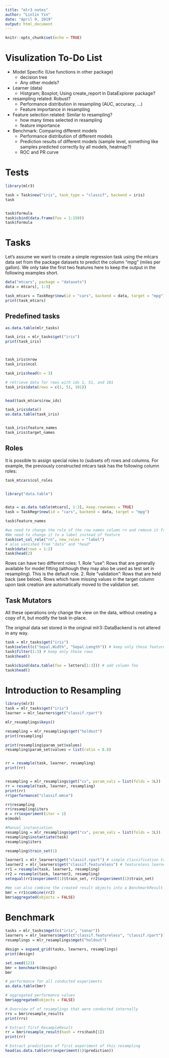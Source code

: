 ---
title: "mlr3 notes"
author: "Linlin Yin"
date: "April 9, 2019"
output: html_document
---

```{r setup, include=FALSE}
knitr::opts_chunk$set(echo = TRUE)
```


# Visulization To-Do List
* Model Specific (Use functions in other package)
    * decision tree
    * Any other models?
* Learner (data)
    * Histgram; Boxplot; Using create_report in DataExplorer package?
* resampling related: Robust?
    * Performance distribution in resampling (AUC, accuracy, ...)
    * Feature importance in resampling
* Feature selection related: Similar to resampling?
    * how many times selected in resampling
    * feature importance
* Benchmark: Comparing different models
    * Performance distribution of different models
    * Prediction results of different models (sample level, something like samples predicted correctly by all models, heatmap?)
    * ROC and PR curve


# Tests


```{r}
library(mlr3)
```


```{r}
task = Task$new("iris", task_type = "classif", backend = iris)
task


task$formula
task$cbind(data.frame(foo = 1:150))
task$formula
```


# Tasks

Let’s assume we want to create a simple regression task using the mtcars data set from the package datasets to predict the column "mpg" (miles per gallon). We only take the first two features here to keep the output in the following examples short.


```{r}
data("mtcars", package = "datasets")
data = mtcars[, 1:3]

task_mtcars = TaskRegr$new(id = "cars", backend = data, target = "mpg")
print(task_mtcars)

```


## Predefined tasks

```{r}

as.data.table(mlr_tasks)

task_iris = mlr_tasks$get("iris")
print(task_iris)



task_iris$nrow
task_iris$ncol

task_iris$head(n = 3)

# retrieve data for rows with ids 1, 51, and 101
task_iris$data(rows = c(1, 51, 101))


head(task_mtcars$row_ids)

task_iris$data()
as.data.table(task_iris)


task_iris$feature_names
task_iris$target_names

```


## Roles
It is possible to assign special roles to (subsets of) rows and columns.
For example, the previously constructed mtcars task has the following column roles:

```{r}
task_mtcars$col_roles


library("data.table")


data = as.data.table(mtcars[, 1:3], keep.rownames = TRUE)
task = TaskRegr$new(id = "cars", backend = data, target = "mpg")

task$feature_names

#we need to change the role of the row names column rn and remove it from the set of active features. As this is a unique string column, most machine learning algorithms will have problems to process this feature.
#We need to change it to a label instead of feature
task$set_col_role("rn", new_roles = "label")
# also vanished from "data" and "head"
task$data(rows = 1:2)
task$head(2)
```
Rows can have two different roles:
1. Role "use": Rows that are generally available for model fitting (although they may also be used as test set in resampling). This is the default role.
2. Role "validation": Rows that are held back (see below). Rows which have missing values in the target column upon task creation are automatically moved to the validation set.

## Task Mutators
All these operations only change the view on the data, without creating a copy of it, but modify the task in-place.

The original data set stored in the original mlr3::DataBackend is not altered in any way.

```{r}
task = mlr_tasks$get("iris")
task$select(c("Sepal.Width", "Sepal.Length")) # keep only these features
task$filter(1:3) # keep only these rows
task$head()

task$cbind(data.table(foo = letters[1:3])) # add column foo
task$head()

```


# Introduction to Resampling
```{r}
library(mlr3)
task = mlr_tasks$get("iris")
learner = mlr_learners$get("classif.rpart")

mlr_resamplings$keys()

resampling = mlr_resamplings$get("holdout")
print(resampling)

print(resampling$param_set$values)
resampling$param_set$values = list(ratio = 0.8)


rr = resample(task, learner, resampling)
print(rr)


resampling = mlr_resamplings$get("cv", param_vals = list(folds = 3L))
rr = resample(task, learner, resampling)
print(rr)
rr$performance("classif.mmce")

rr$resampling
rr$resampling$iters
e = rr$experiment(iter = 1)
e$model

#Manual instantiation
resampling = mlr_resamplings$get("cv", param_vals = list(folds = 3L))
resampling$instantiate(task)
resampling$iters

resampling$train_set(1)

learner1 = mlr_learners$get("classif.rpart") # simple classification tree
learner2 = mlr_learners$get("classif.featureless") # featureless learner, prediction majority class
rr1 = resample(task, learner1, resampling)
rr2 = resample(task, learner2, resampling)
setequal(rr1$experiment(1)$train_set, rr2$experiment(1)$train_set)

#We can also combine the created result objects into a BenchmarkResult
bmr = rr1$combine(rr2)
bmr$aggregated(objects = FALSE)
```


# Benchmark 

```{r}
tasks = mlr_tasks$mget(c("iris", "sonar"))
learners = mlr_learners$mget(c("classif.featureless", "classif.rpart"))
resamplings = mlr_resamplings$mget("holdout")

design = expand_grid(tasks, learners, resamplings)
print(design)

set.seed(123)
bmr = benchmark(design)
bmr

# performance for all conducted experiments
as.data.table(bmr)

# aggregated performance values
bmr$aggregated(objects = FALSE)

# Overview of of resamplings that were conducted internally
rrs = bmr$resample_results
print(rrs)

# Extract first ResampleResult
rr = bmr$resample_result(hash = rrs$hash[1])
print(rr)

# Extract predictions of first experiment of this resampling
head(as.data.table(rr$experiment(1)$prediction))


```
